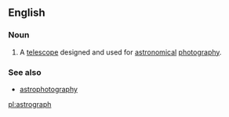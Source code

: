 ==English==
{{wikipedia}}

===Noun===
{{en-noun}}

# {{astronomy}} A [[telescope]] designed and used for [[astronomical]] [[photography]].

===See also===
* [[astrophotography]]

[[pl:astrograph]]